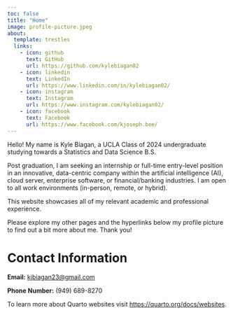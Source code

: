 ```yaml
---
toc: false
title: "Home"
image: profile-picture.jpeg
about:
  template: trestles
  links:
    - icon: github
      text: GitHub
      url: https://github.com/kylebiagan02
    - icon: linkedin
      text: LinkedIn
      url: https://www.linkedin.com/in/kylebiagan02/
    - icon: instagram
      text: Instagram
      url: https://www.instagram.com/kylebiagan02/
    - icon: facebook
      text: Facebook
      url: https://www.facebook.com/kjoseph.bee/
---
```


Hello! My name is Kyle Biagan, a UCLA Class of 2024 undergraduate studying towards a Statistics and Data Science B.S. 

Post graduation, I am seeking an internship or full-time entry-level position in an innovative, data-centric company within the artificial intelligence (AI), cloud server, enterprise software, or financial/banking industries. I am open to all work environments (in-person, remote, or hybrid).

This website showcases all of my relevant academic and professional experience.

Please explore my other pages and the hyperlinks below my profile picture to find out a bit more about me. Thank you!

# Contact Information

**Email:** <kjbiagan23@gmail.com>

**Phone Number:** (949) 689-8270

To learn more about Quarto websites visit <https://quarto.org/docs/websites>.

